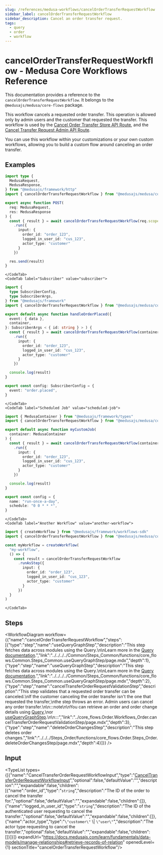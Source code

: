 ```yaml
---
slug: /references/medusa-workflows/cancelOrderTransferRequestWorkflow
sidebar_label: cancelOrderTransferRequestWorkflow
sidebar_description: Cancel an order transfer request.
tags:
  - query
  - order
  - workflow
---
```



# cancelOrderTransferRequestWorkflow - Medusa Core Workflows Reference

This documentation provides a reference to the `cancelOrderTransferRequestWorkflow`. It belongs to the `@medusajs/medusa/core-flows` package.

This workflow cancels a requested order transfer. This operation is allowed only by admin users and the customer that requested the transfer.
This workflow is used by the [Cancel Order Transfer Store API Route](https://docs.medusajs.com/api/store#orders\_postordersidtransfercancel),
and the [Cancel Transfer Request Admin API Route](https://docs.medusajs.com/api/admin#orders\_postordersidtransfercancel).

You can use this workflow within your customizations or your own custom workflows, allowing you to build a custom flow
around canceling an order transfer.

<SourceCodeLink link="https://github.com/medusajs/medusa/blob/e09fd61a8f649959a6c0819c1d867abf05ae0dc4/packages/core/core-flows/src/order/workflows/transfer/cancel-order-transfer.ts#L122" />

## Examples

<CodeTabs group="workflow-exection">
    <CodeTab label="API Route" value="api-route">
    
```ts title="src/api/workflow/route.ts"
import type {
  MedusaRequest,
  MedusaResponse,
} from "@medusajs/framework/http"
import { cancelOrderTransferRequestWorkflow } from "@medusajs/medusa/core-flows"

export async function POST(
  req: MedusaRequest,
  res: MedusaResponse
) {
  const { result } = await cancelOrderTransferRequestWorkflow(req.scope)
    .run({
      input: {
        order_id: "order_123",
        logged_in_user_id: "cus_123",
        actor_type: "customer"
      }
    })

  res.send(result)
}
```

    </CodeTab>
    <CodeTab label="Subscriber" value="subscriber">
    
```ts title="src/subscribers/order-placed.ts"
import {
  type SubscriberConfig,
  type SubscriberArgs,
} from "@medusajs/framework"
import { cancelOrderTransferRequestWorkflow } from "@medusajs/medusa/core-flows"

export default async function handleOrderPlaced({
  event: { data },
  container,
}: SubscriberArgs < { id: string } > ) {
  const { result } = await cancelOrderTransferRequestWorkflow(container)
    .run({
      input: {
        order_id: "order_123",
        logged_in_user_id: "cus_123",
        actor_type: "customer"
      }
    })

  console.log(result)
}

export const config: SubscriberConfig = {
  event: "order.placed",
}
```

    </CodeTab>
    <CodeTab label="Scheduled Job" value="scheduled-job">
    
```ts title="src/jobs/message-daily.ts"
import { MedusaContainer } from "@medusajs/framework/types"
import { cancelOrderTransferRequestWorkflow } from "@medusajs/medusa/core-flows"

export default async function myCustomJob(
  container: MedusaContainer
) {
  const { result } = await cancelOrderTransferRequestWorkflow(container)
    .run({
      input: {
        order_id: "order_123",
        logged_in_user_id: "cus_123",
        actor_type: "customer"
      }
    })

  console.log(result)
}

export const config = {
  name: "run-once-a-day",
  schedule: "0 0 * * *",
}
```

    </CodeTab>
    <CodeTab label="Another Workflow" value="another-workflow">
    
```ts title="src/workflows/my-workflow.ts"
import { createWorkflow } from "@medusajs/framework/workflows-sdk"
import { cancelOrderTransferRequestWorkflow } from "@medusajs/medusa/core-flows"

const myWorkflow = createWorkflow(
  "my-workflow",
  () => {
    const result = cancelOrderTransferRequestWorkflow
      .runAsStep({
        input: {
          order_id: "order_123",
          logged_in_user_id: "cus_123",
          actor_type: "customer"
        }
      })
  }
)
```

    </CodeTab>
  </CodeTabs>

## Steps

<WorkflowDiagram workflow={{"name":"cancelOrderTransferRequestWorkflow","steps":[{"type":"step","name":"useQueryGraphStep","description":"This step fetches data across modules using the Query.\n\nLearn more in the [Query documentation](https://docs.medusajs.com/learn/fundamentals/module-links/query).","link":"../../../../Common/Steps_Common/functions/core_flows.Common.Steps_Common.useQueryGraphStep/page.mdx","depth":1},{"type":"step","name":"useQueryGraphStep","description":"This step fetches data across modules using the Query.\n\nLearn more in the [Query documentation](https://docs.medusajs.com/learn/fundamentals/module-links/query).","link":"../../../../Common/Steps_Common/functions/core_flows.Common.Steps_Common.useQueryGraphStep/page.mdx","depth":2},{"type":"step","name":"cancelTransferOrderRequestValidationStep","description":"This step validates that a requested order transfer can be canceled.\nIf the customer canceling the order transfer isn't the one that requested the transfer,\nthe step throws an error. Admin users can cancel any order transfer.\n\n:::note\n\nYou can retrieve an order and order change details using [Query](https://docs.medusajs.com/learn/fundamentals/module-links/query),\nor [useQueryGraphStep](https://docs.medusajs.com/resources/references/medusa-workflows/steps/useQueryGraphStep).\n\n:::","link":"../core_flows.Order.Workflows_Order.cancelTransferOrderRequestValidationStep/page.mdx","depth":3},{"type":"step","name":"deleteOrderChangesStep","description":"This step deletes order changes.","link":"../../../Steps_Order/functions/core_flows.Order.Steps_Order.deleteOrderChangesStep/page.mdx","depth":4}]}} />

## Input

<TypeList types={[{"name":"CancelTransferOrderRequestWorkflowInput","type":"[CancelTransferOrderRequestWorkflowInput](../../../../../types/WorkflowTypes/OrderWorkflow/types/types.WorkflowTypes.OrderWorkflow.CancelTransferOrderRequestWorkflowInput/page.mdx)","optional":false,"defaultValue":"","description":"","expandable":false,"children":[{"name":"order_id","type":"`string`","description":"The ID of the order to cancel the transfer for.","optional":false,"defaultValue":"","expandable":false,"children":[]},{"name":"logged_in_user_id","type":"`string`","description":"The ID of the authenticated user requesting to cancel the transfer.","optional":false,"defaultValue":"","expandable":false,"children":[]},{"name":"actor_type","type":"`\"customer\"` \\| `\"user\"`","description":"The actor type requesting to cancel the transfer.","optional":false,"defaultValue":"","expandable":false,"children":[]}]}]} expandUrl="https://docs.medusajs.com/learn/fundamentals/data-models/manage-relationships#retrieve-records-of-relation" openedLevel={1} sectionTitle="cancelOrderTransferRequestWorkflow"/>

